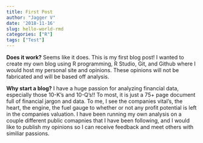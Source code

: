 ```yaml
---
title: First Post 
author: "Jagger V"
date: '2018-11-16'
slug: hello-world-rmd
categories: ["R"]
tags: ["Test"]
---
```



**Does it work?** Seems like it does. This is my first blog post! I wanted to create my own blog using R programming, R Studio, Git, and Github where I would host my personal site and opinions. These opinions will not be fabricated and will be based off analysis. 

**Why start a blog?**
I have a huge passion for analyzing financial data, especially those 10-K's and 10-Q's!! To most, it is just a 75+ page document full of financial jargon and data. To me, I see the companies vital's, the heart, the engine, the fuel gauge to whether or not any profit potential is left in the companies valuation. I have been running my own analysis on a couple different public comapnies that I have been following, and I would like to publish my opinions so I can receive feedback and meet others with similiar passions. 

